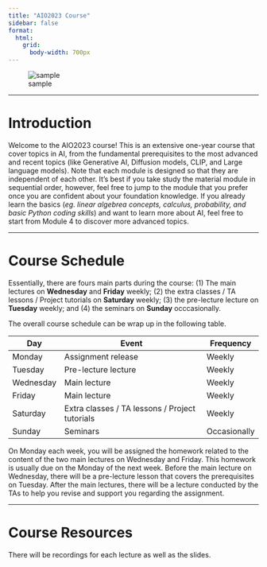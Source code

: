 ```yaml
---
title: "AIO2023 Course"
sidebar: false
format:
  html: 
    grid:
      body-width: 700px
---
```


![sample](assets/cover.gif)

---

# Introduction

Welcome to the AIO2023 course! This is an extensive one-year course that cover topics in AI, from the fundamental prerequisites to the most advanced and recent topics (like Generative AI, Diffusion models, CLIP, and Large language models). Note that each module is designed so that they are independent of each other. It's best if you take study the material module in sequential order, however, feel free to jump to the module that you prefer once you are confident about your foundation knowledge. If you already learn the basics (*eg. linear algebrea concepts, calculus, probability, and basic Python coding skills*) and want to learn more about AI, feel free to start from Module 4 to discover more advanced topics.

---

# Course Schedule

Essentially, there are fours main parts during the course: (1) The main lectures on **Wednesday** and **Friday** weekly; (2) the extra classes / TA lessons / Project tutorials on **Saturday** weekly; (3) the pre-lecture lecture on **Tuesday** weekly; and (4) the seminars on **Sunday** occcasionally.

The overall course schedule can be wrap up in the following table.

| Day        | Event                                          | Frequency   |
|------------|------------------------------------------------|-------------|
| Monday     | Assignment release                             | Weekly      |
| Tuesday    | Pre-lecture lecture                            | Weekly      |
| Wednesday  | Main lecture                                   | Weekly      |
| Friday     | Main lecture                                   | Weekly      |
| Saturday   | Extra classes / TA lessons / Project tutorials | Weekly      |
| Sunday     | Seminars                                       | Occasionally|

On Monday each week, you will be assigned the homework related to the content of the two main lectures on Wednesday and Friday. This homework is usually due on the Monday of the next week. Before the main lecture on Wednesday, there will be a pre-lecture lesson that covers the prerequisites on Tuesday. After the main lectures, there will be a lecture conducted by the TAs to help you revise and support you regarding the assignment. 

---

# Course Resources

There will be recordings for each lecture as well as the slides.

